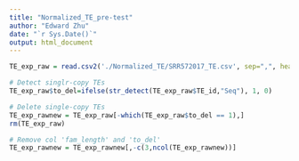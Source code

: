 ---
title: "Normalized_TE_pre-test"
author: "Edward Zhu"
date: "`r Sys.Date()`"
output: html_document
---

```{r}
TE_exp_raw = read.csv2('./Normalized_TE/SRR572017_TE.csv', sep=",", header = T)

# Detect singlr-copy TEs
TE_exp_raw$to_del=ifelse(str_detect(TE_exp_raw$TE_id,"Seq"), 1, 0)

# Delete single-copy TEs
TE_exp_rawnew = TE_exp_raw[-which(TE_exp_raw$to_del == 1),]
rm(TE_exp_raw)

# Remove col 'fam_length' and 'to_del'
TE_exp_rawnew = TE_exp_rawnew[,-c(3,ncol(TE_exp_rawnew))]
```
